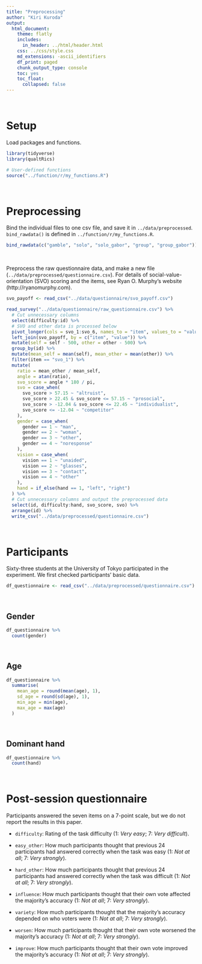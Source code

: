 ```yaml
---
title: "Preprocessing"
author: "Kiri Kuroda"
output:
  html_document:
    theme: flatly
    includes:
      in_header: ../html/header.html
    css: ../css/style.css
    md_extensions: -ascii_identifiers
    df_print: paged
    chunk_output_type: console
    toc: yes
    toc_float:
      collapsed: false
---
```


<br>

# Setup

Load packages and functions.

```r
library(tidyverse)
library(qualtRics)

# User-defined functions
source("../function/r/my_functions.R")
```

<br>

# Preprocessing

Bind the individual files to one csv file, and save it in `../data/preprocessed`. `bind_rawdata()` is defined in `../function/r/my_functions.R`.

```r
bind_rawdata(c("gamble", "solo", "solo_gabor", "group", "group_gabor"))
```

<br>

Preprocess the raw questionnaire data, and make a new file (`../data/preprocessed/questionnaire.csv`). For details of social-value-orientation (SVO) scoring and the items, see Ryan O. Murphy's website (http://ryanomurphy.com).

```r
svo_payoff <- read_csv("../data/questionnaire/svo_payoff.csv")

read_survey("../data/questionnaire/raw_questionnaire.csv") %>%
  # Cut unnecessary columns
  select(difficulty:id) %>%
  # SVO and other data is processed below
  pivot_longer(cols = svo_1:svo_6, names_to = "item", values_to = "value") %>%
  left_join(svo_payoff, by = c("item", "value")) %>%
  mutate(self = self - 500, other = other - 500) %>%
  group_by(id) %>%
  mutate(mean_self = mean(self), mean_other = mean(other)) %>%
  filter(item == "svo_1") %>%
  mutate(
    ratio = mean_other / mean_self,
    angle = atan(ratio),
    svo_score = angle * 180 / pi,
    svo = case_when(
      svo_score > 57.15 ~ "altruist",
      svo_score > 22.45 & svo_score <= 57.15 ~ "prosocial",
      svo_score > -12.04 & svo_score <= 22.45 ~ "individualist",
      svo_score <= -12.04 ~ "competitor"
    ),
    gender = case_when(
      gender == 1 ~ "man",
      gender == 2 ~ "woman",
      gender == 3 ~ "other",
      gender == 4 ~ "noresponse"
    ),
    vision = case_when(
      vision == 1 ~ "unaided",
      vision == 2 ~ "glasses",
      vision == 3 ~ "contact",
      vision == 4 ~ "other"
    ),
    hand = if_else(hand == 1, "left", "right")
  ) %>%
  # Cut unnecessary columns and output the preprocessed data
  select(id, difficulty:hand, svo_score, svo) %>%
  arrange(id) %>%
  write_csv("../data/preprocessed/questionnaire.csv")
```

<br>

# Participants

Sixty-three students at the University of Tokyo participated in the experiment. We first checked participants' basic data.

```r
df_questionnaire <- read_csv("../data/preprocessed/questionnaire.csv")
```

<br>

## Gender

```r
df_questionnaire %>%
  count(gender)
```

<br>

## Age

```r
df_questionnaire %>%
  summarise(
    mean_age = round(mean(age), 1),
    sd_age = round(sd(age), 1),
    min_age = min(age),
    max_age = max(age)
  )
```

<br>

## Dominant hand

```r
df_questionnaire %>%
  count(hand)
```

<br>

# Post-session questionnaire

Participants answered the seven items on a 7-point scale, but we do not report the results in this paper.

- `difficulty`: Rating of the task difficulty (1: *Very easy*; 7: *Very difficult*).

- `easy_other`: How much participants thought that previous 24 participants had answered correctly when the task was easy (1: *Not at all*; 7: *Very strongly*).

- `hard_other`: How much participants thought that previous 24 participants had answered correctly when the task was difficult (1: *Not at all*; 7: *Very strongly*).

- `influence`: How much participants thought that their own vote affected the majority's accuracy (1: *Not at all*; 7: *Very strongly*).

- `variety`: How much participants thought that the majority's accuracy depended on who voters were (1: *Not at all*; 7: *Very strongly*).

- `worsen`: How much participants thought that their own vote worsened the majority's accuracy (1: *Not at all*; 7: *Very strongly*).

- `improve`: How much participants thought that their own vote improved the majority's accuracy (1: *Not at all*; 7: *Very strongly*).
